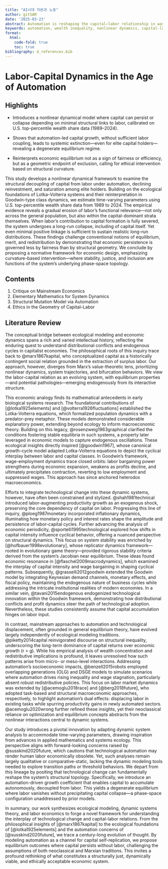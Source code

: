 ```yaml
---
title: "AI시대 자본과 노동"
author: gitSAM
date: '2025-03-23'
abstract: Automation is reshaping the capital–labor relationship in ways that elude standard economic models of equilibrium and redistribution. Here, we develop a nonlinear dynamical system to investigate whether capital can persist when labor becomes structurally obsolete. Using time-varying parameter estimates from U.S. top-percentile wealth share data (1989–2024), we identify a transition regime in which capital increasingly reproduces without labor input. When labor-driven capital formation vanishes, the system collapses—even for the most capital-intensive groups. However, minimal transmission from labor suffices to sustain realistic long-run outcomes. These findings suggest that economic survival is governed less by fairness or merit than by the curvature of structural interactions. We propose that ethical system design must target the geometry of phase space—intervening not after exclusion has occurred, but where structural trajectories are still malleable.
keywords: automation, wealth inequality, nonlinear dynamics, capital-labor relations, replicator systems, predator-prey models, economic design, structural exclusion, endogenous stability
format:
  html:
    code-fold: true
    toc: true
bibliography: d_references.bib
---
```


# Labor-Capital Dynamics in the Age of Automation

## Highlights

- Introduces a nonlinear dynamical model where capital can persist or collapse depending on minimal structural links to labor, calibrated on U.S. top-percentile wealth share data (1989–2024).

- Shows that automation-led capital growth, without sufficient labor coupling, leads to systemic extinction—even for elite capital holders—revealing a degenerate equilibrium regime.

- Reinterprets economic equilibrium not as a sign of fairness or efficiency, but as a geometric endpoint of exclusion, calling for ethical intervention based on structural curvature.

This study develops a nonlinear dynamical framework to examine the structural decoupling of capital from labor under automation, declining reinvestment, and saturation among elite holders. Building on the ecological foundations of Lotka–Volterra systems and their reinterpretation in Goodwin-type class dynamics, we estimate time-varying parameters using U.S. top-percentile wealth share data from 1989 to 2024. The empirical evidence reveals a gradual erosion of labor's functional relevance—not only across the general population, but also within the capital-dominant strata themselves. When labor’s contribution to capital formation is fully severed, the system undergoes a long-run collapse, including of capital itself. Yet even minimal positive linkage is sufficient to sustain realistic long-run distributions. These findings challenge conventional notions of equilibrium, merit, and redistribution by demonstrating that economic persistence is governed less by fairness than by structural geometry. We conclude by proposing a normative framework for economic design, emphasizing curvature-based intervention—where stability, justice, and inclusion are functions of the system’s underlying phase-space topology.

## Contents

1. Critique on Mainstream Economics
2. Elementary Mathematics for System Dynamics
3. Structural Mutation Model via Automation
4. Ethics in the Geometry of Capital–Labor

## Literature Review

The conceptual bridge between ecological modeling and economic dynamics spans a rich and varied intellectual history, reflecting the enduring quest to understand distributional conflicts and endogenous cycles in capitalist economies. The philosophical roots of this inquiry trace back to @marx1867kapital, who conceptualized capital as a historically contingent social relation grounded in the extraction of surplus labor. Our approach, however, diverges from Marx’s value-theoretic lens, prioritizing nonlinear dynamics, system trajectories, and bifurcation behaviors. We view the labor-capital relation as an evolving system, with equilibrium properties—and potential pathologies—emerging endogenously from its interactive structure.

This economic analogy finds its mathematical antecedents in early biological systems research. The foundational contributions of [@lotka1925elements] and [@volterra1926fluctuations] established the Lotka-Volterra equations, which formalized population dynamics with a predator-prey metaphor. These models demonstrated considerable explanatory power, extending beyond ecology to inform macroeconomic theory. Building on this legacy, @rosenzweig1963graphical clarified the conditions fostering stable equilibria in such systems, a property later leveraged in economic models to capture endogenous oscillations. These ecological insights directly inspired [@goodwin1967], whose canonical growth-cycle model adapted Lotka-Volterra equations to depict the cyclical interplay between labor and capital classes. In Goodwin’s framework, wage-employment dynamics trace closed orbits: labor bargaining power strengthens during economic expansion, weakens as profits decline, and ultimately precipitates contraction, reverting to low employment and suppressed wages. This approach has since anchored heterodox macroeconomics.

Efforts to integrate technological change into these dynamic systems, however, have often been constrained and stylized. @shah1981technical introduced labor-augmenting productivity growth as an exogenous shock, preserving the core dependency of capital on labor. Progressing this line of inquiry, @ploeg1987monetary incorporated inflationary dynamics, illuminating how monetary policy and interest rates shape the amplitude and persistence of labor-capital cycles. Further advancing the analysis of economic periodicity, @sportelli1995technological explored how shifts in capital intensity influence cyclical behavior, offering a nuanced perspective on structural dynamics. This focus on system stability was enriched by [@hofbauer1998evolutionary], whose replicator dynamics framework—rooted in evolutionary game theory—provided rigorous stability criteria derived from the system’s Jacobian near equilibrium. These ideas found economic resonance in [@flaschel2009macrodynamics], which examined the interplay of capital intensity and wage bargaining in shaping cyclical patterns. Subsequently, @grasselli2012goodwin extended the Goodwin model by integrating Keynesian demand channels, monetary effects, and fiscal policy, maintaining the endogenous nature of business cycles while addressing the intricate institutional realities of modern economies. In a similar vein, @tavani2015endogenous endogenized technological innovation within the Goodwin framework, demonstrating how distributional conflicts and profit dynamics steer the path of technological adoption. Nevertheless, these studies consistently assume that capital accumulation hinges on labor input.

In contrast, mainstream approaches to automation and technological displacement, often grounded in general equilibrium theory, have evolved largely independently of ecological modeling traditions. @piketty2014capital reinvigorated discourse on structural inequality, underscoring the long-term dominance of capital returns over economic growth (r > g). While his empirical analysis of wealth concentration and redistributive implications is profound, it leaves unresolved how such patterns arise from micro- or meso-level interactions. Addressing automation’s socioeconomic impacts, @benzell2015robots employed overlapping generations (OLG) and DSGE models to simulate scenarios where automation drives rising inequality and wage stagnation, particularly absent robust redistributive policies. This focus on labor market dynamics was extended by [@acemoglu2018race] and [@berg2018future], who adopted task-based and structural macroeconomic approaches, respectively, to highlight automation’s dual effects: displacing labor in existing tasks while spurring productivity gains in newly automated sectors. @acemoglu2020wrong further refined these insights, yet their neoclassical reliance on optimization and equilibrium concepts abstracts from the nonlinear interactions central to dynamic systems.

Our study introduces a pivotal innovation by adapting dynamic system analysis to accommodate time-varying parameters, drawing inspiration from advances in applied mathematics and systems ecology. This perspective aligns with forward-looking concerns raised by @susskind2020future, which cautions that technological automation may render human labor economically obsolete. Yet, such analyses remain largely qualitative or comparative-static, lacking the dynamic modeling tools needed to explore transition paths or threshold behaviors. We depart from this lineage by positing that technological change can fundamentally reshape the system’s structural topology. Specifically, we introduce an automation-driven growth coefficient that enables capital to accumulate autonomously, decoupled from labor. This yields a degenerate equilibrium where labor vanishes without precipitating capital collapse—a phase-space configuration unaddressed by prior models.

In summary, our work synthesizes ecological modeling, dynamic systems theory, and labor economics to forge a novel framework for understanding the interplay of technological change and capital-labor relations. From the philosophical insights of [@marx1867kapital] to the ecological foundations of [@lotka1925elements] and the automation concerns of [@susskind2020future], we trace a century-long evolution of thought. By modeling automation as a channel for capital self-replication, we propose equilibrium outcomes where capital persists without labor, challenging the assumptions of both neoclassical and Marxian traditions. This invites a profound rethinking of what constitutes a structurally just, dynamically viable, and ethically acceptable economic system.


